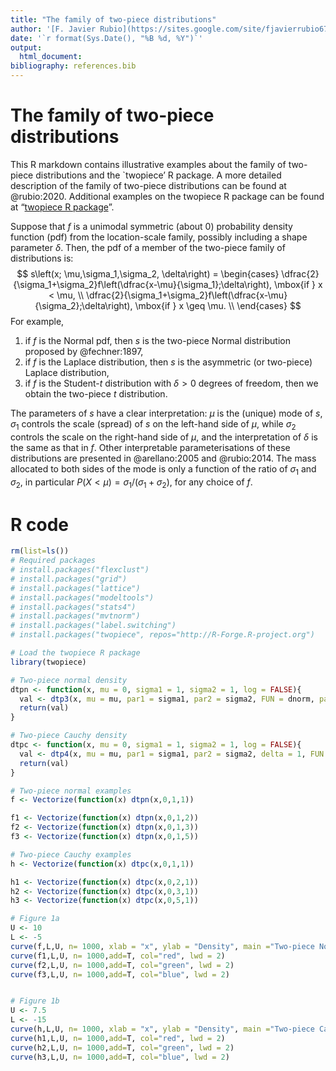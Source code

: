 ```yaml
---
title: "The family of two-piece distributions"
author: '[F. Javier Rubio](https://sites.google.com/site/fjavierrubio67/) and [Mark F. J. Steel](http://www.warwick.ac.uk/go/msteel/)'
date: '`r format(Sys.Date(), "%B %d, %Y")`'
output:
  html_document:
bibliography: references.bib
---
```



# The family of two-piece distributions 

This R markdown contains illustrative examples about the family of two-piece distributions and the `twopiece' R package. A more detailed description of the family of two-piece distributions can be found at @rubio:2020. Additional examples on the twopiece R package can be found at "[twopiece R package
](http://rpubs.com/FJRubio/twopiece)".

Suppose that $f$ is a unimodal symmetric (about $0$) probability density function (pdf) from the location-scale family, possibly including a shape parameter $\delta$. Then, the pdf of a member of the two-piece family of distributions is:
$$
s\left(x; \mu,\sigma_1,\sigma_2, \delta\right) =
  \begin{cases}
\dfrac{2}{\sigma_1+\sigma_2}f\left(\dfrac{x-\mu}{\sigma_1};\delta\right), \mbox{if } x < \mu, \\
\dfrac{2}{\sigma_1+\sigma_2}f\left(\dfrac{x-\mu}{\sigma_2};\delta\right), \mbox{if } x \geq \mu. \\
\end{cases}
$$
For example,

 1. if $f$ is the Normal pdf, then $s$ is the two-piece Normal distribution proposed by @fechner:1897,
 2. if $f$ is the Laplace distribution, then $s$ is the asymmetric (or two-piece) Laplace distribution,
 3. if $f$ is the Student-$t$ distribution with $\delta>0$ degrees of freedom, then we obtain the two-piece $t$ distribution.

The parameters of $s$ have a clear interpretation: $\mu$ is the (unique) mode of $s$, $\sigma_1$ controls the scale (spread) of $s$ on the left-hand side of $\mu$, while $\sigma_2$ controls the scale on the right-hand side of $\mu$, and the interpretation of $\delta$ is the same as that in $f$. Other interpretable parameterisations of these distributions are presented in @arellano:2005 and @rubio:2014. The mass allocated to both sides of the mode is only a function of the ratio of $\sigma_1$ and $\sigma_2$, in particular $P(X<\mu)=\sigma_1/(\sigma_1+\sigma_2)$, for any choice of $f$.

# R code
```r
rm(list=ls())
# Required packages
# install.packages("flexclust")
# install.packages("grid")
# install.packages("lattice")
# install.packages("modeltools")
# install.packages("stats4")
# install.packages("mvtnorm")
# install.packages("label.switching")
# install.packages("twopiece", repos="http://R-Forge.R-project.org")

# Load the twopiece R package
library(twopiece)

# Two-piece normal density
dtpn <- function(x, mu = 0, sigma1 = 1, sigma2 = 1, log = FALSE){
  val <- dtp3(x, mu = mu, par1 = sigma1, par2 = sigma2, FUN = dnorm, param = "tp", log = log)
  return(val)
}

# Two-piece Cauchy density
dtpc <- function(x, mu = 0, sigma1 = 1, sigma2 = 1, log = FALSE){
  val <- dtp4(x, mu = mu, par1 = sigma1, par2 = sigma2, delta = 1, FUN = dt, param = "tp", log = log)
  return(val)
}

# Two-piece normal examples
f <- Vectorize(function(x) dtpn(x,0,1,1))

f1 <- Vectorize(function(x) dtpn(x,0,1,2))
f2 <- Vectorize(function(x) dtpn(x,0,1,3))
f3 <- Vectorize(function(x) dtpn(x,0,1,5))

# Two-piece Cauchy examples
h <- Vectorize(function(x) dtpc(x,0,1,1))

h1 <- Vectorize(function(x) dtpc(x,0,2,1))
h2 <- Vectorize(function(x) dtpc(x,0,3,1))
h3 <- Vectorize(function(x) dtpc(x,0,5,1))

# Figure 1a
U <- 10
L <- -5
curve(f,L,U, n= 1000, xlab = "x", ylab = "Density", main ="Two-piece Normal", lwd = 2, cex.axis = 1.5, cex.lab = 1.5)
curve(f1,L,U, n= 1000,add=T, col="red", lwd = 2)
curve(f2,L,U, n= 1000,add=T, col="green", lwd = 2)
curve(f3,L,U, n= 1000,add=T, col="blue", lwd = 2)


# Figure 1b
U <- 7.5
L <- -15
curve(h,L,U, n= 1000, xlab = "x", ylab = "Density", main ="Two-piece Cauchy", lwd = 2, cex.axis = 1.5, cex.lab = 1.5)
curve(h1,L,U, n= 1000,add=T, col="red", lwd = 2)
curve(h2,L,U, n= 1000,add=T, col="green", lwd = 2)
curve(h3,L,U, n= 1000,add=T, col="blue", lwd = 2)
```

